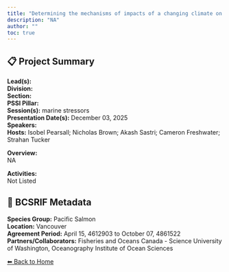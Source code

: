 ```yaml
---
title: "Determining the mechanisms of impacts of a changing climate on zooplankton in the Salish Sea using models and observations"
description: "NA"
author: ""
toc: true
---
```


## 📋 Project Summary

**Lead(s):**   
**Division:**   
**Section:**   
**PSSI Pillar:**   
**Session(s):** marine stressors  
**Presentation Date(s):** December 03, 2025  
**Speakers:**   
**Hosts:** Isobel Pearsall; Nicholas Brown; Akash Sastri; Cameron Freshwater; Strahan Tucker  

**Overview:**  
NA   

**Activities:**  
Not Listed

## 🧬 BCSRIF Metadata

**Species Group:** Pacific Salmon  
**Location:** Vancouver  
**Agreement Period:** April 15, 4612903 to October 07, 4861522  
**Partners/Collaborators:** Fisheries and Oceans Canada - Science 
University of Washington, Oceanography 
Institute of Ocean Sciences   

[⬅ Back to Home](../index.qmd)

